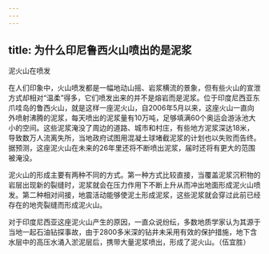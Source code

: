 ```yaml
---
---
---
```

title: 为什么印尼鲁西火山喷出的是泥浆
---




泥火山在喷发



在人们印象中，火山喷发都是一幅地动山摇、岩浆横流的景象，但有些火山的宣泄方式却相对“温柔”得多，它们喷发出来的并不是熔岩而是泥浆。位于印度尼西亚东爪哇岛的鲁西火山，就是这样一座泥火山，自2006年5月以来，这座火山一直向外喷射沸腾的泥浆，每天喷出的泥浆量有10万吨，足够填满60个奥运会游泳池大小的空间。这些泥浆淹没了周边的道路、城市和村庄，有些地方泥浆深达18米，导致数万人流离失所，当地政府试图用混凝土球堵截泥浆的计划也以失败而告终。据预测，这座泥火山在未来的26年里还将不断喷出泥浆，届时还将有更大的范围被淹没。

泥火山的形成主要有两种不同的方式。第一种方式比较直接，当覆盖泥浆沉积物的岩层出现新的裂缝时，泥浆就会在压力作用下不断上升从而冲出地面形成泥火山喷发。第二种相对间接，地震活动能够使泥土形成泥浆，这些泥浆就会穿过此前已经存在的地壳裂缝而形成泥火山。

对于印度尼西亚这座泥火山产生的原因，一直众说纷纭，多数地质学家认为其源于当地一起石油钻探事故，由于2800多米深的钻井未采用有效的保护措施，地下含水层中的高压水涌入淤泥层后，携带大量泥浆喷出，形成了泥火山。（伍宜胜）